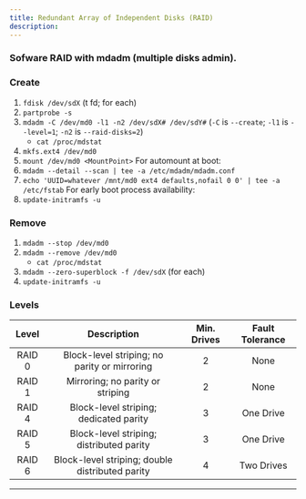```yaml
---
title: Redundant Array of Independent Disks (RAID)
description:
---
```


### Sofware RAID with mdadm (multiple disks admin).

### Create
1. `fdisk /dev/sdX` (t fd; for each)
2. `partprobe -s`
3. `mdadm -C /dev/md0 -l1 -n2 /dev/sdX# /dev/sdY#` (`-C` is `--create`; `-l1` is `--level=1`; `-n2` is `--raid-disks=2`)
    - `cat /proc/mdstat`
4. `mkfs.ext4 /dev/md0`
5. `mount /dev/md0 <MountPoint>`
For automount at boot:
6. `mdadm --detail --scan | tee -a /etc/mdadm/mdadm.conf`
8. `echo 'UUID=whatever /mnt/md0 ext4 defaults,nofail 0 0' | tee -a /etc/fstab`
For early boot process availability:
7. `update-initramfs -u`

### Remove
1. `mdadm --stop /dev/md0`
2. `mdadm --remove /dev/md0`
    - `cat /proc/mdstat`
3. `mdadm --zero-superblock -f /dev/sdX` (for each)
4. `update-initramfs -u`

### Levels 
Level  |             Description          | Min. Drives | Fault Tolerance
:-------------: | :----------: | :----------: | :-----------:
RAID 0 |    Block-level striping; no parity or mirroring    | 2 | None
RAID 1 |    Mirroring; no parity or striping                | 2 | None
RAID 4 |    Block-level striping; dedicated parity          | 3 | One Drive
RAID 5 |    Block-level striping; distributed parity        | 3 | One Drive
RAID 6 |    Block-level striping; double distributed parity | 4 | Two Drives

---